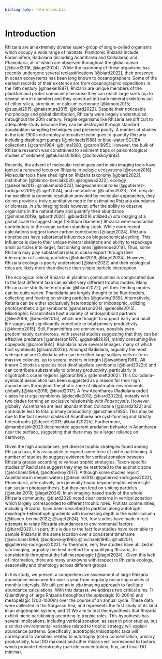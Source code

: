 ```yaml
---
bibliography: references.bib
---
```


# Introduction

Rhizaria are an extremely diverse super-group of single-celled organisms which occupy a wide range of habitats. Planktonic Rhizaria include Foraminifera, Radiolaria (including Acantharea and Collodaria) and Phaeodaria, all of which are observed throughout the global ocean [@biard2016; @laget2024] . While the taxonomy of these organisms has recently undergone several reclassifications [@biard2022], their presence in ocean ecosystems has been long known to oceanographers. Some of the earliest records of their existence are from oceanographic expeditions in the 19th century [@haekel1887]. Rhizaria are unique members of the plankton and protist community because they can reach large sizes (up to several mm in diameter) and they construct intricate mineral skeletons out of either silica, strontium, or calcium carbonate [@kimoto2015; @suzuki2015; @nakamura2015; @biard2022]. Despite their noticeable morphology and global distribution, Rhizaria were largely understudied throughout the 20th century. Fragile organisms like Rhizaria are difficult to adequately study because they can be destroyed through standard zooplankton sampling techniques and preserve poorly. A number of studies in the late 1900s did employ alternative techniques to quantify Rhizaria including diaphragm pumps [@michaels1988] or blue-water SCUBA collections [@caron1984; @bijma1990; @caron1995]. However, the bulk of Rhizaria research was constrained to sediment traps or paleontological studies of sediment [@takahashi1983; @boltovskoy1993].

Recently, the advent of molecular techniques and *in situ* imaging tools have ignited a renewed focus on Rhizaria in pelagic ecosystems [@caron2016]. Molecular tools have shed light on Rhizaria taxonomy [@biard2022], distribution [@blanco-bercial2020; @sogawa2022], ecology [@decelle2012; @nakamura2023], biogeochemical roles [@gutierrez-rodriguez2019; @laget2024], and metabolism [@cohen2023]. Yet, despite the excellent taxonomic resolution provided by molecular approaches, they do not provide a truly quantitative metric for estimating Rhizaria abundance or biomass. *In situ* imaging tools however, offer the ability to observe organisms in the natural state and quantify their abundance [@ohman2019a; @barth2024]. @biard2016 utilized *in situ* imaging at a global scale to suggest large (\>500$\mu$m diameter) Rhizaria were substantial contributors to the ocean carbon standing stock. While more recent calculations suggest lower carbon contribution [@laget2024], Rhizaria nonetheless have substantial influences on biogeochemical cycling. This influence is due to their unique mineral skeletons and ability to repackage small particles into larger, fast sinking ones [@ikenoue2019]. Thus, some Rhizaria may play substantial roles in ocean export through their interception of sinking particles [@stukel2018; @laget2024]. However, Rhizaria ecology is poorly understood [@biard2022] and their ecological roles are likely more than diverse than simple particle interception.

The ecological role of Rhizaria in plankton communities is complicated due to the fact different taxa can exhibit very different trophic modes. Many Rhizaria are strictly heterotrophic [@biard2022], yet their feeding modes can be quite varied. Phaeodaria are largely thought to be flux-feeders, collecting and feeding on sinking particles [@gowing1989]. Alternatively, Retaria can be either exclusively heterotrophic or mixotrophic, utilizing photosynthetic algal symbionts [@anderson2014; @decelle2015]. Mixotrophic Foraminifera host a variety of endosymbiont partners [@lee2006; @decelle2015], which are thought to support early and adult life stages and significantly contribute to total primary productivity [@kimoto2015]. Still, Foraminifera are omnivorous, possibly even predominately carnivorous, with several studies suggesting that they can be effective predators [@anderson1976; @gaskell2019], mainly consuming live copepods [@caron1984]. Radiolaria have several lineages, many of which host symbionts [@biard2022b]. Amongst Radiolaria, arguably the most widespread are Collodaria who can be either large solitary cells or form massive colonies, up to several meters in length [@swanberg1981]. All known Collodaria species host dinoflagellate symbionts [@biard2022b] and can contribute substantially to primary productivity, particularly in oligotrophic ocean regions [@caron1995; @dennett2002]. This Collodaria-symbiont association has been suggested as a reason for their high abundances throughout the photic zone of oligotrophic environments globally [@biard2016; @biard2017]. A few Acantharea (Radiolaria order) clades host algal symbionts [@decelle2012; @biard2022b], notably with two clades forming an exclusive relationship with *Phaeocystis*. However, globally, Acantharea are less abundant than Collodaria [@biard2022] and contribute less to total primary productivity [@michaels1995]. This may be due to the fact several clades of Acantharea are cyst-forming and strictly heterotrophs [@decelle2013; @biard2022b]. Furthermore, @marsbrisbin2020 documented apparent predation behavior in Acantharea near the surface, suggesting that there may be a larger reliance on carnivory.

Given the high abundances, yet diverse trophic strategies found among Rhizaria taxa, it is reasonable to expect some form of niche partitioning. A number of studies do suggest evidence for vertical zonation between Rhizaria groups according to various trophic strategies. Taxon-specific studies of Radiolaria suggest they may be restricted to the euphotic zone [@michaels1988; @boltovskoy2017]. Although some studies report Acantharea in deeper waters [@decelle2013; @gutiérrez-rodríguez2022], Phaeodaria, alternatively, are generally found beyond depths where light can sustain photosynthesis, but they can feed on sinking particles [@stukel2018; @laget2024]. In an imaging-based study of the whole Rhizaria community, @biard2020 noted clear patterns in vertical zonation which largely corresponded to different trophic roles. Protists communities, including Rhizaria, have been described to partition along autotroph-mixotroph-heterotroph gradients with increasing depth in the water column [@blanco-bercial2022; @laget2024]. Yet, few studies have made direct attempts to relate Rhizaria abundances to environmental factors [@biard2020]. In part, this is due to the fact few studies have been able to sample Rhizaria in the same location over a consistent timeframe [@michaels1988; @boltovskoy1993; @michaels1995; @hull2011; @gutiérrez-rodríguez2022]. Furthermore, very few studies have utilized *in situ* imaging, arguably the best method for quantifying Rhizaria, to consistently throughout the full mesopelagic [@laget2024] . Given this lack of information, there are many unknowns with respect to Rhizaria ecology, seasonality and phenology across different groups.

In this study, we present a comprehensive assessment of large Rhizaria abundance measured for over a year from regularly occurring cruises at monthly intervals. We utilized an *in situ* imaging approach to facilitate abundance calculations. With this dataset, we address two critical aims. 1) Quantifying of large Rhizaria throughout the epipelagic (0-200m) and mesopelagic (200-1000m) over the course of an annual cycle. These data were collected in the Sargasso Sea, and represents the first study of its kind in an oligotrophic system; and 2) We aim to test the hypothesis that Rhizaria exhibit niche partitioning according to trophic roles. This hypothesis has several implications, including vertical zonation, as seen in prior studies, but also that environmental variables related to trophic strategy will explain abundance patterns. Specifically, autotrophic/mixotrophic taxa will correspond to variables related to autotrophy (chl-a concentration, primary productivity, local DO maxima) and other rhizaria will correspond to factors which promote heterotrophy (particle concentration, flux, and local DO minima).
